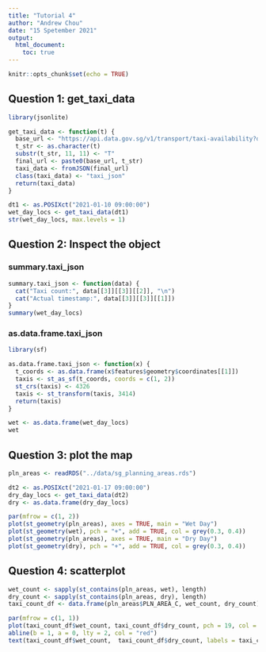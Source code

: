 ---
title: "Tutorial 4"
author: "Andrew Chou"
date: "15 Spetember 2021"
output:
  html_document:
    toc: true
---

```{r setup, include = FALSE}
knitr::opts_chunk$set(echo = TRUE)
```

## Question 1: get_taxi_data
```{r}
library(jsonlite)

get_taxi_data <- function(t) {
  base_url <- "https://api.data.gov.sg/v1/transport/taxi-availability?date_time="
  t_str <- as.character(t)
  substr(t_str, 11, 11) <- "T"
  final_url <- paste0(base_url, t_str)
  taxi_data <- fromJSON(final_url)
  class(taxi_data) <- "taxi_json"
  return(taxi_data)
}

dt1 <- as.POSIXct("2021-01-10 09:00:00")
wet_day_locs <- get_taxi_data(dt1)
str(wet_day_locs, max.levels = 1)
```

## Question 2: Inspect the object
### summary.taxi_json
```{r}
summary.taxi_json <- function(data) {
  cat("Taxi count:", data[[3]][[3]][[2]], "\n")
  cat("Actual timestamp:", data[[3]][[3]][[1]])
}
summary(wet_day_locs)
```

### as.data.frame.taxi_json
```{r}
library(sf)

as.data.frame.taxi_json <- function(x) {
  t_coords <- as.data.frame(x$features$geometry$coordinates[[1]])
  taxis <- st_as_sf(t_coords, coords = c(1, 2))
  st_crs(taxis) <- 4326
  taxis <- st_transform(taxis, 3414)
  return(taxis)
}

wet <- as.data.frame(wet_day_locs)
wet
```

## Question 3: plot the map
```{r}
pln_areas <- readRDS("../data/sg_planning_areas.rds")

dt2 <- as.POSIXct("2021-01-17 09:00:00")
dry_day_locs <- get_taxi_data(dt2)
dry <- as.data.frame(dry_day_locs)

par(mfrow = c(1, 2))
plot(st_geometry(pln_areas), axes = TRUE, main = "Wet Day")
plot(st_geometry(wet), pch = "+", add = TRUE, col = grey(0.3, 0.4))
plot(st_geometry(pln_areas), axes = TRUE, main = "Dry Day")
plot(st_geometry(dry), pch = "+", add = TRUE, col = grey(0.3, 0.4))
```

## Question 4: scatterplot
```{r}
wet_count <- sapply(st_contains(pln_areas, wet), length)
dry_count <- sapply(st_contains(pln_areas, dry), length)
taxi_count_df <- data.frame(pln_areas$PLN_AREA_C, wet_count, dry_count)

par(mfrow = c(1, 1))
plot(taxi_count_df$wet_count, taxi_count_df$dry_count, pch = 19, col = grey(0.4, 0.4), xlab = "Wet Count", ylab = "Dry Count", main = "Dry vs. Wet Day")
abline(b = 1, a = 0, lty = 2, col = "red")
text(taxi_count_df$wet_count,  taxi_count_df$dry_count, labels = taxi_count_df$pln_areas.PLN_AREA_C, cex = 0.7, pos = 1)
```